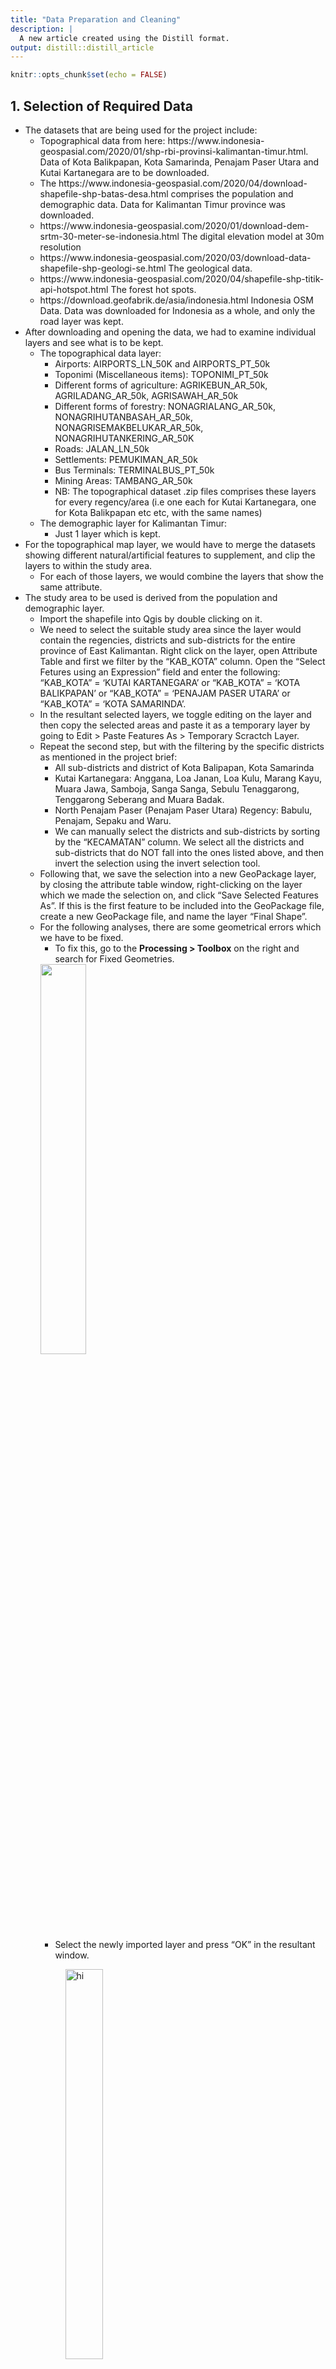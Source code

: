 ```yaml
---
title: "Data Preparation and Cleaning"
description: |
  A new article created using the Distill format.
output: distill::distill_article
---
```


```r
knitr::opts_chunk$set(echo = FALSE)
```

## 1. Selection of Required Data

* The datasets that are being used for the project include:
  + Topographical data from here: https://www.indonesia-geospasial.com/2020/01/shp-rbi-provinsi-kalimantan-timur.html. Data of Kota Balikpapan, Kota Samarinda, Penajam Paser Utara and Kutai Kartanegara are to be downloaded.
  + The https://www.indonesia-geospasial.com/2020/04/download-shapefile-shp-batas-desa.html comprises the population and demographic data. Data for Kalimantan Timur province was downloaded.
  + https://www.indonesia-geospasial.com/2020/01/download-dem-srtm-30-meter-se-indonesia.html The digital elevation model at 30m     resolution
  + https://www.indonesia-geospasial.com/2020/03/download-data-shapefile-shp-geologi-se.html The geological data.
  + https://www.indonesia-geospasial.com/2020/04/shapefile-shp-titik-api-hotspot.html The forest hot spots.
  + https://download.geofabrik.de/asia/indonesia.html Indonesia OSM Data. Data was downloaded for Indonesia as a whole, and only the road layer was kept.

* After downloading and opening the data, we had to examine individual layers and see what is to be kept.
  + The topographical data layer:
    + Airports: AIRPORTS_LN_50K and AIRPORTS_PT_50k
    + Toponimi (Miscellaneous items): TOPONIMI_PT_50k
    + Different forms of agriculture: AGRIKEBUN_AR_50k, AGRILADANG_AR_50k, AGRISAWAH_AR_50k
    + Different forms of forestry: NONAGRIALANG_AR_50k, NONAGRIHUTANBASAH_AR_50k, NONAGRISEMAKBELUKAR_AR_50k, NONAGRIHUTANKERING_AR_50K
    + Roads: JALAN_LN_50k
    + Settlements: PEMUKIMAN_AR_50k
    + Bus Terminals: TERMINALBUS_PT_50k 
    + Mining Areas: TAMBANG_AR_50k
    + NB: The topographical dataset .zip files comprises these layers for every regency/area (i.e one each for Kutai Kartanegara, one         for Kota Balikpapan etc etc, with the same names) 
  + The demographic layer for Kalimantan Timur:
    + Just 1 layer which is kept.
  
  
* For the topographical map layer, we would have to merge the datasets showing different natural/artificial features to supplement, and clip the layers to within the study area.
  + For each of those layers, we would combine the layers that show the same attribute.
  
* The study area to be used is derived from the population and demographic layer. 
  + Import the shapefile into Qgis by double clicking on it. 
  + We need to select the suitable study area since the layer would contain the regencies, districts and sub-districts for the entire province of East Kalimantan. Right click on the layer, open Attribute Table and first we filter by the "KAB_KOTA" column. Open the "Select Fetures using an Expression" field and enter the following: "KAB_KOTA" = 'KUTAI KARTANEGARA' or "KAB_KOTA" = 'KOTA BALIKPAPAN' or "KAB_KOTA" = 'PENAJAM PASER UTARA' or "KAB_KOTA" = 'KOTA SAMARINDA'. 
  + In the resultant selected layers, we toggle editing on the layer and then copy the selected areas and paste it as a temporary layer by going to Edit > Paste Features As > Temporary Scractch Layer.
  + Repeat the second step, but with the filtering by the specific districts as mentioned in the project brief: 
    + All sub-districts and district of Kota Balipapan, Kota Samarinda
    + Kutai Kartanegara: Anggana, Loa Janan, Loa Kulu, Marang Kayu, Muara Jawa, Samboja, Sanga Sanga, Sebulu Tenaggarong, Tenggarong Seberang and Muara Badak.
    + North Penajam Paser (Penajam Paser Utara) Regency: Babulu, Penajam, Sepaku and Waru.
    + We can manually select the districts and sub-districts by sorting by the "KECAMATAN" column. We select all the districts and sub-districts that do NOT fall into the ones listed above, and then invert the selection using the invert selection tool.
  + Following that, we save the selection into a new GeoPackage layer, by closing the attribute table window, right-clicking on the layer which we made the selection on, and click "Save Selected Features As". If this is the first feature to be included into the GeoPackage file, create a new GeoPackage file, and name the layer "Final Shape".
  + For the following analyses, there are some geometrical errors which we have to be fixed.
    + To fix this, go to the **Processing > Toolbox** on the right and search for Fixed Geometries.
  
    ![](images/1DataPrep1.png){width=40%}
    + Select the newly imported layer and press "OK" in the resultant window.
    
    ![hi](images/1DataPrep2.png){width=40%}
  
    + Save the resultant layer in a GeoPackage format. Click on the newly created temporary layer, go to Export > Save Features As. In the resultant window, select the format **GeoPackage** and then create a new GeoPAckage file. Name the layer "FinalShape_Fixed geometries", leave all other features as intended, before saving.

## Clipping Layers into Study Area

The processing of each layer will differ according to their data type. We have sorted the layers that have been used into the following categories:

**Points**

+ TOPONIMI_PT_50k
+ TERMINALBUS_PT_50k 
+ Forest Fire
+ Commerce
+ Electricity and Network: GENLISTRIK: Electricity, KABELLISTRIK: Power cable, MENARALISTRIK: Electric Tower, MENARATELPON: Tower Phone, PANCARTV: TV Transmitter, PANCARRADIO: Radio Transmitter
+ Water Supply (Distributors)


**Area**

+ Mining Areas
+ Non-Agricultural Forest Areas
+ Agricultural Areas
+ Settlements

**Mixed**

+ Airport (Both point and area)

**Lines**

+ Roads (gis_osm_roads)


### Processing Polyline (Road Layer)

* Import the layer (gis_osm_roads_a_free.shp).

* There is a need to join incomplete roads. Examine each road segment closely and find out which road segments can be joined, for example roads which go above the bridge. 

  + This will result in the intersection points being overstated when conducting site survey analysis. While it may not be possible to fix every road, most roads where this issue presents itself, are located along the coast or over bridges.
  
* We need to clip the road to the study area. Go to Vector > Geoprocessing Tools > Clip, make sure the newly imported road layer is input as the Input Layer, and the layer to be used as a clip is the FinalShape_Fixed geometries layer (Overlay Layer)that had been prepared.

![hi](images/1DataPrep4.png)

* Save the temporary layer as a GeoPackage layer with the correct CRS as **EPSG:23845 (DGN / Indonesia TM-3 zone 54.1)** and make sure under the "Geometry" tab, the data type is changed to "Line" and the "Include Z values" is not checked.

* Following that, toggle editing on the layer by clicking on the pencil icon. Make sure the selection method is "Select Features" and not other selection methods.

* Select the 2 road segments that are supposed to be joined together.

![hi](images/Picture12.png)

* Click on "Merge Selected Features" in order to merge the 2 line segments together to form a single feature, which we can then extend in order to touch the 2 edges of the line.

![hi](images/Picture13.png)

* Post-merge we have to re-select the merged segment which has become a single feature by clicking on the line segment. Following that we click on the "Reshape Feature".

![hi](images/Picture17.png)

* We click on the edge of one line and then drag it to the start of the other line, this will join the 2 line segments together to form a complete road.

![hi](images/Picture16.png) 

* Repeat this for all segments that have been found to have missing road segments.



  ![hi](images/1DataPrep12.png)
  
  + Remove all the previous temporary layers created by right clicking on them and selecting "Delete Selected Layer".
  
  + Save the newly created road layer by right clicking on it in the menu and selecting Save Features As, and in the resultant box that comes up, ensure that the GeoPackage file that the base map layer was selected, is selected under the file name and the layer name is set to "Roads", and the map CRS is set to EPSG:23845.

### Processing Area (Polygon) Data

* The area data needs to be merged into a single layer for analysis.
  + We first open up the characteristic of concern, for example, agricultural shrub layer. 
  
![hi](images/AreaPrep-1.png)

  + Following that, we need to clip the layers so that they only overlap our area of study. Go to Vector > Geoprocessing Tools > Clip, make sure the newly imported road layer is input as the Input Layer, and the layer to be used as a clip is the FinalShape_Fixed geometries layer (Overlay Layer)that had been prepared.
    + *NB: If the geometries are invalid it is required to use the "Fix Geometries" tool from the Processing > Toolbox (CTRL+ALT+T) befire moving forward with the analysis.

![Image was used to process road section data but the methodology is the same](images/1DataPrep4.png) 

* The completed, clipper layers should look like this: 


![hi](images/AreaPrep-2.png)

* The different areas then need to be combined together. Go to the Processing toolbox on the bottom right hand corner of the page and select "Merge vector layers". 

* In the resulting window, select the desired layers to be merged, for example:
  
![hi](images/AreaPrep-3.png)
* We keep the CRS as it is; we will change the CRS when we export as a GeoPackage.
  
* After merging, the layers should appear as this:
  
![hi](images/AreaPrep-4.png)

* The layers can now be saved as a GeoPackage. Click on the newly merged layer, go to Export > SavE Features As > and name the layer a good name (for example, MergedShrubs). Make sure GeoPAckage is selected as the format, and the chosen GeoPackage is the one in which the base layers are saved in.
  
* Change the "Geometry Type" to 'Polygon" and uncheck the "Include Z-dimension". 

![hi](images/AreaPrep-5.png)

* Repeat this step for all other applicable layers that are in the "Polygon" format.

### Processing Point Data

* The point data needs to be merged into a single layer for analysis.
  
* We first open up the characteristic of concern, for example, toponimi layer (TOPONIMI_PT_50k).
  
* In some layers, we are only interested in certain attributes. For example, for the Toponimi Layer, we are interested in the "Kantor Banks". Therefore, some filters need to be applied.
    
  + We right click on the layer > Open Attribute Table. 
    
  + We toggle the editing by clicking the pencil icon near the top of the window. 
    
  + Following that, we sort the table by "Remark" by clicking on it, and then selecting all the rows with attribute Remark = "Kantor Bank". 
  
    ![hi](images/Picture11.png){fig.width = 50px}
    
* We then close the attribute table, and toggle editing on the Toponimi layer (or any other point layer of concern). Following that, we copy the selection, and paste it in a new scratch layer by going to Edit > Paste > Temporary Scratch Layer. It would be good practice to rename the temporary scratch layer for later (for e.g, KK Kantor Bank, PPU Kantor Bank etc)
    
* We repeat all steps up till this one, for the same data of interest, for other regencies / cities.
    
* Repeat the steps above for the line data, in order to merge the layers:

* First, we select the layers that describe our attribute in question. Go to the Processing Toolbox and search for "Merge Vector Layers", and select the layers which we have just added. For example, if we were working on the toponimi layer we would add in the temporary layers created previously e.g KK Kantor Bank, PPU Kantor Bank, KS Kantor Bank. We leave the CRS as is, and then run the algorithm.
  
![hi](images/AreaPrep-6.png)  

* Before saving the layer we need to take care of duplicate points since they might be represented multiple times. Go to the Processing Toolbox and search for "Delete Duplicate Geometries" When the window opens, we use the layer that we had just created in the previous step as the Input layer, and then run.
  
![hi](images/AreaPrep-7.png)

* After running, the duplicate geometries (For example, one bank at the same location might be represented by multiple points in different layers) should be removed. We can then save this layer in our GeoPackage file. Right click on the processed layer, select "Save Features As", and make sure GeoPackage is selected in the window that comes up. Navigate to the GeoPackage that contains the base layer, and name our layer "AllBanks_Vector", or for whatever attribute of interest that is being explored. Make sure the CRS is set to EPSG:23845 and the "Point" datatype is set in Geometry, as well as the "Include Z dimension" is unchecked, then save the newly formed layer.

![hi](images/AreaPrep-8.png)



### Processing Point and Polygonal Data

This section should only be applicable to the airport layer, because the point data for airports comprise an additional airport that is not presented in the area data. It is important, because this missing airport is the new international airport for Samarinda and can absolutely not be eliminated from the study.

* The general approach is to create a new polygon where the data is needed.

* Import the airport polygon and point layers. And view them. We see that there's a point that doesn't have a corresponding polygon, and a polygon inside Samarinda that is the decomissioned airport which has to be deleted.

![hi](images/Airport4.png)

* For the point layer that we need to add a polygon to, we first toggle the editing by clicking on the pencil icon on the top bar.

![hi](images/Airport3.png)

* Following that we click on the "Add Polygon" next to it and draw it around the OSM layer boundary of the airport. To complete the shape we right click; to add a corner of the polygon we left click.

![hi](images/Airport5.png)

* Once the shape is created an additional window will come out to enter the attributes. To know the attributes to add, we have to open the point layer attributes, so we toggle the Information tool and click on the point layer. A window will pop up with the attributes. We transfer the data in the NAMOBJ and REMARK column to the attributes of our newly created polygon. Then we click "OK".

![hi](images/Airport5.png)

![hi](images/Airport7.png)

* To remove the decommissioned airport, we click on the Select tool, move down to its location, select the airport and press the Delete key on the keyboard. 

![hi](images/Airport8.png)

* After these 2 modifications are complete we then toggle editing off by clicking on the pncil button again then accepting the changes that are made.

* Following that, we follow the rest of the procedures in the Area Dataset processing in order to merge the vector layers together and then export them.






    

